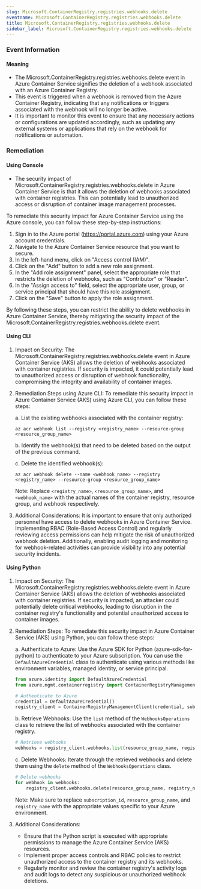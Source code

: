 ```yaml
--- 
slug: Microsoft.ContainerRegistry.registries.webhooks.delete
eventname: Microsoft.ContainerRegistry.registries.webhooks.delete
title: Microsoft.ContainerRegistry.registries.webhooks.delete
sidebar_label: Microsoft.ContainerRegistry.registries.webhooks.delete
---
```

                       
### Event Information

#### Meaning

- The Microsoft.ContainerRegistry.registries.webhooks.delete event in Azure Container Service signifies the deletion of a webhook associated with an Azure Container Registry.
- This event is triggered when a webhook is removed from the Azure Container Registry, indicating that any notifications or triggers associated with the webhook will no longer be active.
- It is important to monitor this event to ensure that any necessary actions or configurations are updated accordingly, such as updating any external systems or applications that rely on the webhook for notifications or automation.

### Remediation

#### Using Console

- The security impact of Microsoft.ContainerRegistry.registries.webhooks.delete in Azure Container Service is that it allows the deletion of webhooks associated with container registries. This can potentially lead to unauthorized access or disruption of container image management processes.

To remediate this security impact for Azure Container Service using the Azure console, you can follow these step-by-step instructions:

1. Sign in to the Azure portal (https://portal.azure.com) using your Azure account credentials.
2. Navigate to the Azure Container Service resource that you want to secure.
3. In the left-hand menu, click on "Access control (IAM)".
4. Click on the "Add" button to add a new role assignment.
5. In the "Add role assignment" panel, select the appropriate role that restricts the deletion of webhooks, such as "Contributor" or "Reader".
6. In the "Assign access to" field, select the appropriate user, group, or service principal that should have this role assignment.
7. Click on the "Save" button to apply the role assignment.

By following these steps, you can restrict the ability to delete webhooks in Azure Container Service, thereby mitigating the security impact of the Microsoft.ContainerRegistry.registries.webhooks.delete event.

#### Using CLI

1. Impact on Security: The Microsoft.ContainerRegistry.registries.webhooks.delete event in Azure Container Service (AKS) allows the deletion of webhooks associated with container registries. If security is impacted, it could potentially lead to unauthorized access or disruption of webhook functionality, compromising the integrity and availability of container images.

2. Remediation Steps using Azure CLI: To remediate this security impact in Azure Container Service (AKS) using Azure CLI, you can follow these steps:

   a. List the existing webhooks associated with the container registry:
      ```
      az acr webhook list --registry <registry_name> --resource-group <resource_group_name>
      ```

   b. Identify the webhook(s) that need to be deleted based on the output of the previous command.

   c. Delete the identified webhook(s):
      ```
      az acr webhook delete --name <webhook_name> --registry <registry_name> --resource-group <resource_group_name>
      ```

   Note: Replace `<registry_name>`, `<resource_group_name>`, and `<webhook_name>` with the actual names of the container registry, resource group, and webhook respectively.

3. Additional Considerations: It is important to ensure that only authorized personnel have access to delete webhooks in Azure Container Service. Implementing RBAC (Role-Based Access Control) and regularly reviewing access permissions can help mitigate the risk of unauthorized webhook deletion. Additionally, enabling audit logging and monitoring for webhook-related activities can provide visibility into any potential security incidents.

#### Using Python

1. Impact on Security: The Microsoft.ContainerRegistry.registries.webhooks.delete event in Azure Container Service (AKS) allows the deletion of webhooks associated with container registries. If security is impacted, an attacker could potentially delete critical webhooks, leading to disruption in the container registry's functionality and potential unauthorized access to container images.

2. Remediation Steps: To remediate this security impact in Azure Container Service (AKS) using Python, you can follow these steps:

   a. Authenticate to Azure: Use the Azure SDK for Python (azure-sdk-for-python) to authenticate to your Azure subscription. You can use the `DefaultAzureCredential` class to authenticate using various methods like environment variables, managed identity, or service principal.

   ```python
   from azure.identity import DefaultAzureCredential
   from azure.mgmt.containerregistry import ContainerRegistryManagementClient

   # Authenticate to Azure
   credential = DefaultAzureCredential()
   registry_client = ContainerRegistryManagementClient(credential, subscription_id)
   ```

   b. Retrieve Webhooks: Use the `list` method of the `WebhooksOperations` class to retrieve the list of webhooks associated with the container registry.

   ```python
   # Retrieve webhooks
   webhooks = registry_client.webhooks.list(resource_group_name, registry_name)
   ```

   c. Delete Webhooks: Iterate through the retrieved webhooks and delete them using the `delete` method of the `WebhooksOperations` class.

   ```python
   # Delete webhooks
   for webhook in webhooks:
       registry_client.webhooks.delete(resource_group_name, registry_name, webhook.name)
   ```

   Note: Make sure to replace `subscription_id`, `resource_group_name`, and `registry_name` with the appropriate values specific to your Azure environment.

3. Additional Considerations:
   - Ensure that the Python script is executed with appropriate permissions to manage the Azure Container Service (AKS) resources.
   - Implement proper access controls and RBAC policies to restrict unauthorized access to the container registry and its webhooks.
   - Regularly monitor and review the container registry's activity logs and audit logs to detect any suspicious or unauthorized webhook deletions.


 